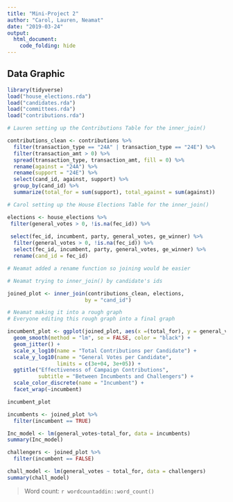 ```yaml
---
title: "Mini-Project 2"
author: "Carol, Lauren, Neamat"
date: "2019-03-24"
output: 
  html_document:
    code_folding: hide
---
```


## Data Graphic

```r
library(tidyverse)
load("house_elections.rda")
load("candidates.rda")
load("committees.rda")
load("contributions.rda")
```

```r
# Lauren setting up the Contributions Table for the inner_join()

contributions_clean <- contributions %>%
  filter(transaction_type == "24A" | transaction_type == "24E") %>%
  filter(transaction_amt > 0) %>%
  spread(transaction_type, transaction_amt, fill = 0) %>%
  rename(against = "24A") %>%
  rename(support = "24E") %>%
  select(cand_id, against, support) %>%
  group_by(cand_id) %>%
  summarize(total_for = sum(support), total_against = sum(against))
```

```r
# Carol setting up the House Elections Table for the inner_join()

elections <- house_elections %>%
 filter(general_votes > 0, !is.na(fec_id)) %>%
  
 select(fec_id, incumbent, party, general_votes, ge_winner) %>%
  filter(general_votes > 0, !is.na(fec_id)) %>%
  select(fec_id, incumbent, party, general_votes, ge_winner) %>%
  rename(cand_id = fec_id) 

# Neamat added a rename function so joining would be easier
```

```r
# Neamat trying to inner_join() by candidate's ids

joined_plot <- inner_join(contributions_clean, elections,
                         by = "cand_id")
```

```r
# Neamat making it into a rough graph
# Everyone editing this rough graph into a final graph

incumbent_plot <- ggplot(joined_plot, aes(x =(total_for), y = general_votes, color = incumbent)) +
  geom_smooth(method = "lm", se = FALSE, color = "black") +
  geom_jitter() +
  scale_x_log10(name = "Total Contributions per Candidate") +
  scale_y_log10(name = "General Votes per Candidate",
                limits = c(3e+04, 3e+05)) +
  ggtitle("Effectiveness of Campaign Contributions",
          subtitle = "Between Incumbents and Challengers") +
  scale_color_discrete(name = "Incumbent") +
  facet_wrap(~incumbent)

incumbent_plot
```

```r
incumbents <- joined_plot %>%
  filter(incumbent == TRUE)

Inc_model <- lm(general_votes~total_for, data = incumbents)
summary(Inc_model)

challengers <- joined_plot %>%
  filter(incumbent == FALSE)

chall_model <- lm(general_votes ~ total_for, data = challengers)
summary(chall_model)
```

> Word count: `r wordcountaddin::word_count()`